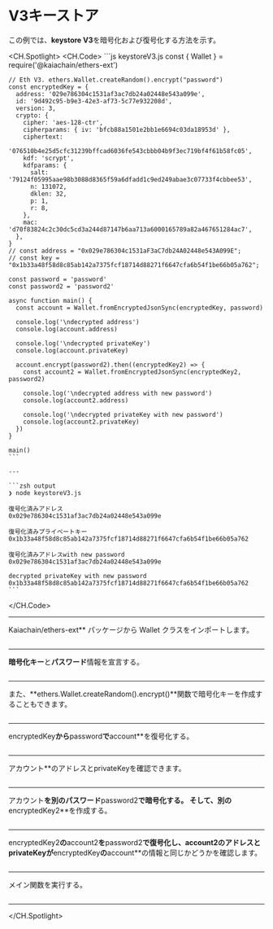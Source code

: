 # V3キーストア

この例では、**keystore V3**を暗号化および復号化する方法を示す。

<CH.Spotlight>
  <CH.Code>
    ```js keystoreV3.js
    const { Wallet } = require('@kaiachain/ethers-ext')

    // Eth V3. ethers.Wallet.createRandom().encrypt("password")
    const encryptedKey = {
      address: '029e786304c1531af3ac7db24a02448e543a099e',
      id: '9d492c95-b9e3-42e3-af73-5c77e932208d',
      version: 3,
      crypto: {
        cipher: 'aes-128-ctr',
        cipherparams: { iv: 'bfcb88a1501e2bb1e6694c03da18953d' },
        ciphertext:
          '076510b4e25d5cfc31239bffcad6036fe543cbbb04b9f3ec719bf4f61b58fc05',
        kdf: 'scrypt',
        kdfparams: {
          salt: '79124f05995aae98b3088d8365f59a6dfadd1c9ed249abae3c07733f4cbbee53',
          n: 131072,
          dklen: 32,
          p: 1,
          r: 8,
        },
        mac: 'd70f83824c2c30dc5cd3a244d87147b6aa713a6000165789a82a467651284ac7',
      },
    }
    // const address = "0x029e786304c1531aF3aC7db24A02448e543A099E";
    // const key = "0x1b33a48f58d8c85ab142a7375fcf18714d88271f6647cfa6b54f1be66b05a762";

    const password = 'password'
    const password2 = 'password2'

    async function main() {
      const account = Wallet.fromEncryptedJsonSync(encryptedKey, password)

      console.log('\ndecrypted address')
      console.log(account.address)

      console.log('\ndecrypted privateKey')
      console.log(account.privateKey)

      account.encrypt(password2).then((encryptedKey2) => {
        const account2 = Wallet.fromEncryptedJsonSync(encryptedKey2, password2)

        console.log('\ndecrypted address with new password')
        console.log(account2.address)

        console.log('\ndecrypted privateKey with new password')
        console.log(account2.privateKey)
      })
    }

    main()
    ```

    ---

    ```zsh output
    ❯ node keystoreV3.js

    復号化済みアドレス
    0x029e786304c1531af3ac7db24a02448e543a099e

    復号化済みプライベートキー
    0x1b33a48f58d8c85ab142a7375fcf18714d88271f6647cfa6b54f1be66b05a762

    復号化済みアドレスwith new password
    0x029e786304c1531af3ac7db24a02448e543a099e

    decrypted privateKey with new password
    0x1b33a48f58d8c85ab142a7375fcf18714d88271f6647cfa6b54f1be66b05a762
    ```
  </CH.Code>

  ---

  Kaiachain/ethers-ext\*\* パッケージから Wallet クラスをインポートします。

  ```js keystoreV3.js focus=1
  ```

  ---

  **暗号化キー**と**パスワード**情報を宣言する。

  ```js keystoreV3.js focus=3:25
  ```

  ---

  また、\*\*ethers.Wallet.createRandom().encrypt()\*\*関数で暗号化キーを作成することもできます。

  ```js keystoreV3.js focus=3
  ```

  ---

  encryptedKey**から**password**で**account\*\*を復号化する。

  ```js keystoreV3.js focus=31
  ```

  ---

  アカウント\*\*のアドレスとprivateKeyを確認できます。

  ```js keystoreV3.js focus=33:37
  ```

  ---

  アカウント**を別のパスワード**password2**で暗号化する。 そして、別の**encryptedKey2\*\*を作成する。

  ```js keystoreV3.js focus=39
  ```

  ---

  encryptedKey2**の**account2**を**password2**で復号化し、**account2**のアドレスとprivateKeyが**encryptedKey**の**account\*\*の情報と同じかどうかを確認します。

  ```js keystoreV3.js focus=40:46
  ```

  ---

  メイン関数を実行する。

  ```js keystoreV3.js focus=50
  ```

  ---
</CH.Spotlight>
